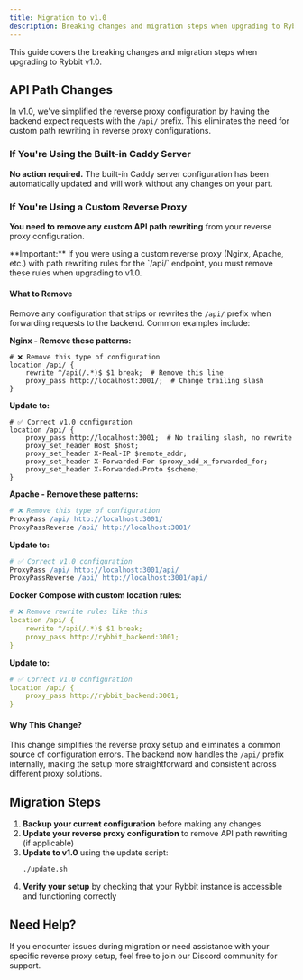 ```yaml
---
title: Migration to v1.0
description: Breaking changes and migration steps when upgrading to Rybbit v1.0
---
```




This guide covers the breaking changes and migration steps when upgrading to Rybbit v1.0.

## API Path Changes

In v1.0, we've simplified the reverse proxy configuration by having the backend expect requests with the `/api/` prefix. This eliminates the need for custom path rewriting in reverse proxy configurations.

### If You're Using the Built-in Caddy Server

**No action required.** The built-in Caddy server configuration has been automatically updated and will work without any changes on your part.

### If You're Using a Custom Reverse Proxy

**You need to remove any custom API path rewriting** from your reverse proxy configuration.

<Callout type="warn">
**Important:** If you were using a custom reverse proxy (Nginx, Apache, etc.) with path rewriting rules for the `/api/` endpoint, you must remove these rules when upgrading to v1.0.
</Callout>

#### What to Remove

Remove any configuration that strips or rewrites the `/api/` prefix when forwarding requests to the backend. Common examples include:

**Nginx - Remove these patterns:**
```nginx
# ❌ Remove this type of configuration
location /api/ {
    rewrite ^/api(/.*)$ $1 break;  # Remove this line
    proxy_pass http://localhost:3001/;  # Change trailing slash
}
```

**Update to:**
```nginx
# ✅ Correct v1.0 configuration
location /api/ {
    proxy_pass http://localhost:3001;  # No trailing slash, no rewrite
    proxy_set_header Host $host;
    proxy_set_header X-Real-IP $remote_addr;
    proxy_set_header X-Forwarded-For $proxy_add_x_forwarded_for;
    proxy_set_header X-Forwarded-Proto $scheme;
}
```

**Apache - Remove these patterns:**
```apache
# ❌ Remove this type of configuration
ProxyPass /api/ http://localhost:3001/
ProxyPassReverse /api/ http://localhost:3001/
```

**Update to:**
```apache
# ✅ Correct v1.0 configuration
ProxyPass /api/ http://localhost:3001/api/
ProxyPassReverse /api/ http://localhost:3001/api/
```

**Docker Compose with custom location rules:**
```yaml
# ❌ Remove rewrite rules like this
location /api/ {
    rewrite ^/api(/.*)$ $1 break;
    proxy_pass http://rybbit_backend:3001;
}
```

**Update to:**
```yaml
# ✅ Correct v1.0 configuration
location /api/ {
    proxy_pass http://rybbit_backend:3001;
}
```

#### Why This Change?

This change simplifies the reverse proxy setup and eliminates a common source of configuration errors. The backend now handles the `/api/` prefix internally, making the setup more straightforward and consistent across different proxy solutions.

## Migration Steps

1. **Backup your current configuration** before making any changes
2. **Update your reverse proxy configuration** to remove API path rewriting (if applicable)
3. **Update to v1.0** using the update script:
   ```bash
   ./update.sh
   ```
4. **Verify your setup** by checking that your Rybbit instance is accessible and functioning correctly

## Need Help?

If you encounter issues during migration or need assistance with your specific reverse proxy setup, feel free to join our Discord community for support.